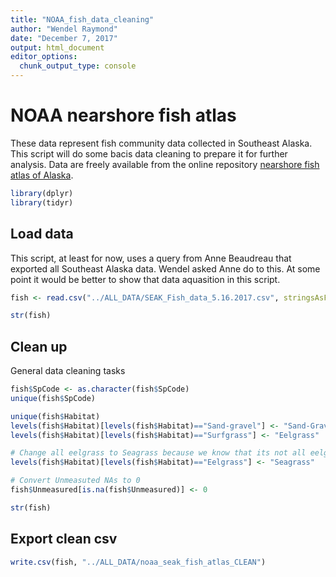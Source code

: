 ```yaml
---
title: "NOAA_fish_data_cleaning"
author: "Wendel Raymond"
date: "December 7, 2017"
output: html_document
editor_options: 
  chunk_output_type: console
---
```


# NOAA nearshore fish atlas 
These data represent fish community data collected in Southeast Alaska. This script will do some bacis data cleaning to prepare it for further analysis. Data are freely available from the online repository [nearshore fish atlas of Alaska](https://alaskafisheries.noaa.gov/habitat/fishatlas).

```r
library(dplyr)
library(tidyr)
```

## Load data
This script, at least for now, uses a query from Anne Beaudreau that exported all Southeast Alaska data. Wendel asked Anne do to this. At some point it would be better to show that data aquasition in this script.

```r
fish <- read.csv("../ALL_DATA/SEAK_Fish_data_5.16.2017.csv", stringsAsFactors = FALSE, header = TRUE)

str(fish)
```

## Clean up 
General data cleaning tasks
```r
fish$SpCode <- as.character(fish$SpCode)
unique(fish$SpCode)

unique(fish$Habitat)
levels(fish$Habitat)[levels(fish$Habitat)=="Sand-gravel"] <- "Sand-Gravel"
levels(fish$Habitat)[levels(fish$Habitat)=="Surfgrass"] <- "Eelgrass"

# Change all eelgrass to Seagrass because we know that its not all eelgrass
levels(fish$Habitat)[levels(fish$Habitat)=="Eelgrass"] <- "Seagrass"

# Convert Unmeasuted NAs to 0
fish$Unmeasured[is.na(fish$Unmeasured)] <- 0

str(fish)
```

## Export clean csv
```r
write.csv(fish, "../ALL_DATA/noaa_seak_fish_atlas_CLEAN")
```

